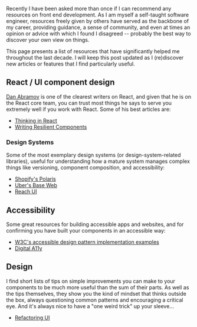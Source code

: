 




Recently I have been asked more than once if I can recommend any resources on front end development. As I am myself a self-taught software engineer, resources freely given by others have served as the backbone of my career, providing guidance, a sense of community, and even at times an opinion or advice with which I found I disagreed -- probably the best way to discover your own view on things.

This page presents a list of resources that have significantly helped me throughout the last decade. I will keep this post updated as I (re)discover new articles or features that I find particularly useful.

## React / UI component design

[Dan Abramov](https://twitter.com/dan_abramov) is one of the clearest writers on React, and given that he is on the React core team, you can trust most things he says to serve you extremely well if you work with React. Some of his best articles are:

- [Thinking in React](https://reactjs.org/docs/thinking-in-react.html)
- [Writing Resilient Components](https://overreacted.io/writing-resilient-components/)

### Design Systems

Some of the most exemplary design systems (or design-system-related libraries), useful for understanding how a mature system manages complex things like versioning, component composition, and accessibility:

- [Shopify's Polaris](https://polaris.shopify.com)
- [Uber's Base Web](https://baseweb.design)
- [Reach UI](https://reach.tech)

## Accessibility

Some great resources for building accessible apps and websites, and for confirming you have built your components in an accessible way:

- [W3C's accessible design pattern implementation examples](https://www.w3.org/TR/2019/NOTE-wai-aria-practices-1.1-20190814/examples/)
- [Digital A11y](https://www.digitala11y.com/wai-aria-1-1-cheat-sheet/)


## Design

I find short lists of tips on simple improvements you can make to your components to be much more useful than the sum of their parts. As well as the tips themselves, they show you the kind of mindset that thinks outside the box, always questioning common patterns and encouraging a critical eye. And it's always nice to have a "one weird trick" up your sleeve...

- [Refactoring UI](https://twitter.com/i/events/994601867987619840)
